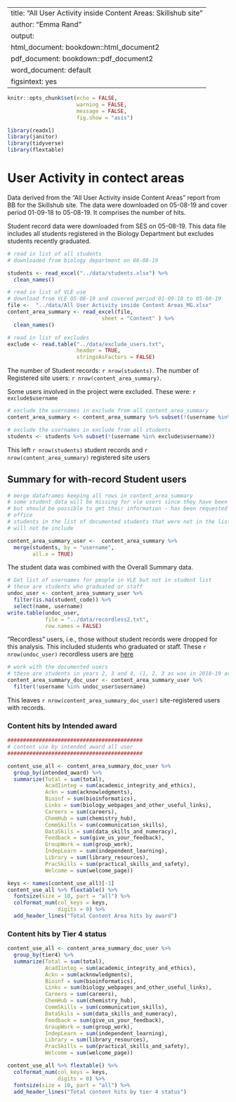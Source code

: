 
---
title: "All User Activity inside Content Areas: Skillshub site"
author: "Emma Rand"
output:
  html_document: bookdown::html_document2
  pdf_document: bookdown::pdf_document2
  word_document: default
figsintext: yes
---

```r
knitr::opts_chunk$set(echo = FALSE,
                      warning = FALSE,
                      message = FALSE,
                      fig.show = "asis")
```

```r

library(readxl)
library(janitor)
library(tidyverse)
library(flextable)
```


# User Activity in contect areas

Data derived from the "All User Activity inside Content Areas" report from BB for the Skillshub site.
The data were downloaded on 05-08-19 and cover period 01-09-18 to 05-08-19. It comprises the number of hits.


Student record data were downloaded from SES on 05-08-19. This data file includes all students registered in the Biology Department but excludes students recently graduated.

```r
# read in list of all students
# downloaded from biology department on 08-08-19

students <- read_excel("../data/students.xlsx") %>% 
  clean_names()

# read in list of VLE use
# download from VLE 05-08-19 and covered period 01-09-18 to 05-08-19
file <-  "../data/All User Activity inside Content Areas_MG.xlsx"
content_area_summary <- read_excel(file, 
                              sheet = "Content" ) %>% 
  clean_names()

# read in list of excludes
exclude <- read.table("../data/exclude_users.txt",
                      header = TRUE,
                      stringsAsFactors = FALSE)
```

The number of Student records: `r nrow(students)`. 
The number of Registered site users: `r nrow(content_area_summary)`.

Some users involved in the project were excluded. These were: `r exclude$username`
```r
# exclude the usernames in exclude from all content_area_summary
content_area_summary <- content_area_summary %>% subset(!(username %in% exclude$username))

# exclude the usernames in exclude from all students
students <- students %>% subset(!(username %in% exclude$username))
```
This left `r nrow(students)` student records and `r nrow(content_area_summary)` registered site users

## Summary for with-record Student users

```r
# merge dataframes keeping all rows in content_area_summary
# some student data will be missing for vle users since they have been removed
# but should be possible to get their information - has been requested from the
# office
# students in the list of documented students that were not in the list of registered user
# will not be include

content_area_summary_user <-  content_area_summary %>% 
  merge(students, by = "username", 
        all.x = TRUE) 
```

The student data was combined with the Overall Summary data. 

```r
# Get list of usernames for people in VLE but not in student list 
# these are students who graduated or staff
undoc_user <- content_area_summary_user %>% 
  filter(is.na(student_code)) %>% 
  select(name, username)
write.table(undoc_user, 
            file = "../data/recordless2.txt", 
            row.names = FALSE)
```
"Recordless" users, i.e., those without student records were dropped for this analysis. This included students who graduated or staff. These `r nrow(undoc_user) ` recordless users are [here](../data/recordless.txt)

```r
# work with the documented users
# these are students in years 2, 3 and 4, (1, 2, 3 as was in 2018-19 academic year)
content_area_summary_doc_user <- content_area_summary_user %>% 
  filter(!username %in% undoc_user$username)
```
This leaves `r nrow(content_area_summary_doc_user) ` site-registered users with records.


### Content hits by Intended award

```r
###########################################
# content use by intended award all user
###########################################

content_use_all <- content_area_summary_doc_user %>% 
  group_by(intended_award) %>% 
  summarize(Total = sum(total),
            AcadIinteg = sum(academic_integrity_and_ethics),
            Ackn = sum(acknowledgments),
            Bioinf = sum(bioinformatics),
            Links = sum(biology_webpages_and_other_useful_links),
            Careers = sum(careers),
            ChemHub = sum(chemistry_hub),
            CommSkills = sum(communication_skills),
            DataSkils = sum(data_skills_and_numeracy),
            Feedback = sum(give_us_your_feedback),
            GroupWork = sum(group_work),
            IndepLearn = sum(independent_learning),
            Library = sum(library_resources),
            PracSkills = sum(practical_skills_and_safety),
            Welcome = sum(welcome_page))
```            


```r
keys <- names(content_use_all)[-1]
content_use_all %>% flextable() %>% 
  fontsize(size = 10, part = "all") %>% 
  colformat_num(col_keys = keys, 
                digits = 0) %>%
  add_header_lines("Total Content Area hits by award") 
```




### Content hits by Tier 4 status

```r
content_use_all <- content_area_summary_doc_user %>%
  group_by(tier4) %>%
  summarize(Total = sum(total),
            AcadIinteg = sum(academic_integrity_and_ethics),
            Ackn = sum(acknowledgments),
            Bioinf = sum(bioinformatics),
            Links = sum(biology_webpages_and_other_useful_links),
            Careers = sum(careers),
            ChemHub = sum(chemistry_hub),
            CommSkills = sum(communication_skills),
            DataSkils = sum(data_skills_and_numeracy),
            Feedback = sum(give_us_your_feedback),
            GroupWork = sum(group_work),
            IndepLearn = sum(independent_learning),
            Library = sum(library_resources),
            PracSkills = sum(practical_skills_and_safety),
            Welcome = sum(welcome_page))
```

```r
content_use_all %>% flextable() %>% 
  colformat_num(col_keys = keys, 
                digits = 0) %>% 
  fontsize(size = 10, part = "all") %>% 
  add_header_lines("Total content hits by tier 4 status") 
```

